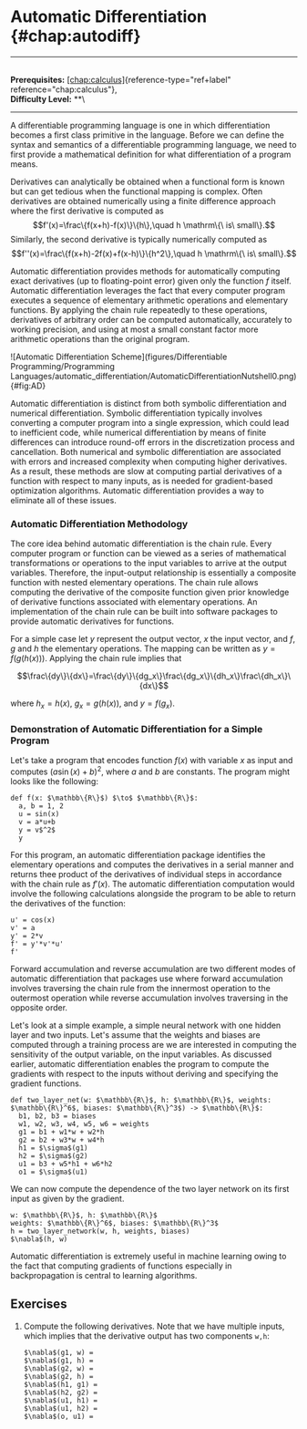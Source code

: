 # Automatic Differentiation \{#chap:autodiff\}

------------------------------------------------------------------------

\
**Prerequisites:**
[\[chap:calculus\]](#chap:calculus)\{reference-type="ref+label"
reference="chap:calculus"\},\
**Difficulty Level:** \*\*\

------------------------------------------------------------------------

A differentiable programming language is one in which differentiation
becomes a first class primitive in the language. Before we can define
the syntax and semantics of a differentiable programming language, we
need to first provide a mathematical definition for what differentiation
of a program means.

Derivatives can analytically be obtained when a functional form is known
but can get tedious when the functional mapping is complex. Often
derivatives are obtained numerically using a finite difference approach
where the first derivative is computed as
$$f'(x)=\frac\{f(x+h)-f(x)\}\{h\},\quad h \mathrm\{\ is\ small\}.$$ Similarly,
the second derivative is typically numerically computed as
$$f''(x)=\frac\{f(x+h)-2f(x)+f(x-h)\}\{h^2\},\quad h \mathrm\{\ is\ small\}.$$

Automatic differentiation provides methods for automatically computing
exact derivatives (up to floating-point error) given only the function
$f$ itself. Automatic differentiation leverages the fact that every
computer program executes a sequence of elementary arithmetic operations
and elementary functions. By applying the chain rule repeatedly to these
operations, derivatives of arbitrary order can be computed
automatically, accurately to working precision, and using at most a
small constant factor more arithmetic operations than the original
program.

![Automatic Differentiation
Scheme](figures/Differentiable Programming/Programming Languages/automatic_differentiation/AutomaticDifferentiationNutshell0.png)\{#fig:AD\}

Automatic differentiation is distinct from both symbolic differentiation
and numerical differentiation. Symbolic differentiation typically
involves converting a computer program into a single expression, which
could lead to inefficient code, while numerical differentiation by means
of finite differences can introduce round-off errors in the
discretization process and cancellation. Both numerical and symbolic
differentiation are associated with errors and increased complexity when
computing higher derivatives. As a result, these methods are slow at
computing partial derivatives of a function with respect to many inputs,
as is needed for gradient-based optimization algorithms. Automatic
differentiation provides a way to eliminate all of these issues.

### Automatic Differentiation Methodology

The core idea behind automatic differentiation is the chain rule. Every
computer program or function can be viewed as a series of mathematical
transformations or operations to the input variables to arrive at the
output variables. Therefore, the input-output relationship is
essentially a composite function with nested elementary operations. The
chain rule allows computing the derivative of the composite function
given prior knowledge of derivative functions associated with elementary
operations. An implementation of the chain rule can be built into
software packages to provide automatic derivatives for functions.

For a simple case let $y$ represent the output vector, $x$ the input
vector, and $f$, $g$ and $h$ the elementary operations. The mapping can
be written as $y=f(g(h(x)))$. Applying the chain rule implies that

$$\frac\{dy\}\{dx\}=\frac\{dy\}\{dg_x\}\frac\{dg_x\}\{dh_x\}\frac\{dh_x\}\{dx\}$$

where $h_x=h(x)$, $g_x=g(h(x))$, and $y=f(g_x)$.

### Demonstration of Automatic Differentiation for a Simple Program

Let's take a program that encodes function $f(x)$ with variable $x$ as
input and computes $(a \sin(x)+b)^2$, where $a$ and $b$ are constants.
The program might looks like the following:

    def f(x: $\mathbb\{R\}$) $\to$ $\mathbb\{R\}$:
      a, b = 1, 2
      u = sin(x)
      v = a*u+b
      y = v$^2$
      y

For this program, an automatic differentiation package identifies the
elementary operations and computes the derivatives in a serial manner
and returns thee product of the derivatives of individual steps in
accordance with the chain rule as $f'(x)$. The automatic differentiation
computation would involve the following calculations alongside the
program to be able to return the derivatives of the function:

    u' = cos(x)
    v' = a
    y' = 2*v
    f' = y'*v'*u'
    f'

Forward accumulation and reverse accumulation are two different modes of
automatic differentiation that packages use where forward accumulation
involves traversing the chain rule from the innermost operation to the
outermost operation while reverse accumulation involves traversing in
the opposite order.

Let's look at a simple example, a simple neural network with one hidden
layer and two inputs. Let's assume that the weights and biases are
computed through a training process are we are interested in computing
the sensitivity of the output variable, on the input variables. As
discussed earlier, automatic differentiation enables the program to
compute the gradients with respect to the inputs without deriving and
specifying the gradient functions.

``` \{.python language="python"\}
def two_layer_net(w: $\mathbb\{R\}$, h: $\mathbb\{R\}$, weights: $\mathbb\{R\}^6$, biases: $\mathbb\{R\}^3$) -> $\mathbb\{R\}$:
  b1, b2, b3 = biases
  w1, w2, w3, w4, w5, w6 = weights
  g1 = b1 + w1*w + w2*h
  g2 = b2 + w3*w + w4*h
  h1 = $\sigma$(g1)
  h2 = $\sigma$(g2)
  u1 = b3 + w5*h1 + w6*h2
  o1 = $\sigma$(u1)
```

We can now compute the dependence of the two layer network on its first
input as given by the gradient.

``` \{.python language="python"\}
w: $\mathbb\{R\}$, h: $\mathbb\{R\}$
weights: $\mathbb\{R\}^6$, biases: $\mathbb\{R\}^3$
h = two_layer_network(w, h, weights, biases)
$\nabla$(h, w)
```

Automatic differentiation is extremely useful in machine learning owing
to the fact that computing gradients of functions especially in
backpropagation is central to learning algorithms.

## Exercises

1.  Compute the following derivatives. Note that we have multiple
    inputs, which implies that the derivative output has two components
    `w,h`:

    ``` \{.python language="python"\}
    $\nabla$(g1, w) =                    
    $\nabla$(g1, h) =
    $\nabla$(g2, w) =                    
    $\nabla$(g2, h) =
    $\nabla$(h1, g1) =
    $\nabla$(h2, g2) =
    $\nabla$(u1, h1) =              
    $\nabla$(u1, h2) =
    $\nabla$(o, u1) =
    ```

